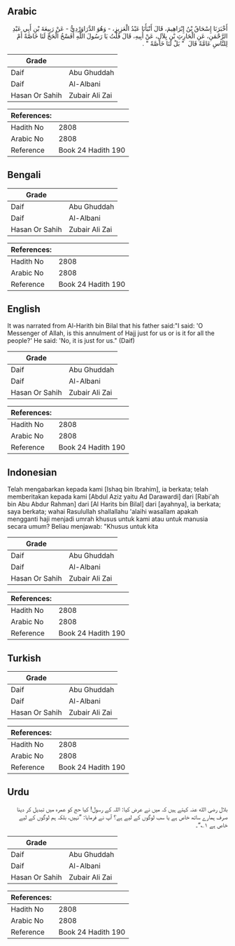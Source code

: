 ## Arabic


<div dir="rtl" lang="ar" style={{fontSize:'larger',backgroundColor:'#f8f9fa',padding:20}}>
أَخْبَرَنَا إِسْحَاقُ بْنُ إِبْرَاهِيمَ، قَالَ أَنْبَأَنَا عَبْدُ الْعَزِيزِ، - وَهُوَ الدَّرَاوَرْدِيُّ - عَنْ رَبِيعَةَ بْنِ أَبِي عَبْدِ الرَّحْمَنِ، عَنِ الْحَارِثِ بْنِ بِلاَلٍ، عَنْ أَبِيهِ، قَالَ قُلْتُ يَا رَسُولَ اللَّهِ أَفَسْخُ الْحَجِّ لَنَا خَاصَّةً أَمْ لِلنَّاسِ عَامَّةً قَالَ ‏ "‏ بَلْ لَنَا خَاصَّةً ‏"‏ ‏.‏
</div>
<div style={{backgroundColor:'#f8f9fa',padding:20, marginBottom: 10}}><table> <thead> <tr> <th>Grade</th> <th></th> </tr> </thead> <tbody> <tr><td>Daif</td><td>Abu Ghuddah</td></tr><tr><td>Daif</td><td>Al-Albani</td></tr><tr><td>Hasan Or Sahih</td><td>Zubair Ali Zai</td></tr></tbody></table><table> <thead> <tr> <th>References:</th> <th></th> </tr> </thead> <tbody><tr><td>Hadith No</td><td>2808</td></tr><tr><td>Arabic No</td><td>2808</td></tr><tr><td>Reference</td><td>Book 24 Hadith 190</td></tr></tbody></table></div>

## Bengali


<div dir="ltr" lang="bn" style={{fontSize:'larger',backgroundColor:'#f8f9fa',padding:20}}>

</div>
<div style={{backgroundColor:'#f8f9fa',padding:20, marginBottom: 10}}><table> <thead> <tr> <th>Grade</th> <th></th> </tr> </thead> <tbody> <tr><td>Daif</td><td>Abu Ghuddah</td></tr><tr><td>Daif</td><td>Al-Albani</td></tr><tr><td>Hasan Or Sahih</td><td>Zubair Ali Zai</td></tr></tbody></table><table> <thead> <tr> <th>References:</th> <th></th> </tr> </thead> <tbody><tr><td>Hadith No</td><td>2808</td></tr><tr><td>Arabic No</td><td>2808</td></tr><tr><td>Reference</td><td>Book 24 Hadith 190</td></tr></tbody></table></div>

## English


<div dir="ltr" lang="en" style={{fontSize:'larger',backgroundColor:'#f8f9fa',padding:20}}>
It was narrated from Al-Harith bin Bilal that his father said:"I said: 'O Messenger of Allah, is this annulment of Hajj just for us or is it for all the people?' He said: 'No, it is just for us." (Daif)
</div>
<div style={{backgroundColor:'#f8f9fa',padding:20, marginBottom: 10}}><table> <thead> <tr> <th>Grade</th> <th></th> </tr> </thead> <tbody> <tr><td>Daif</td><td>Abu Ghuddah</td></tr><tr><td>Daif</td><td>Al-Albani</td></tr><tr><td>Hasan Or Sahih</td><td>Zubair Ali Zai</td></tr></tbody></table><table> <thead> <tr> <th>References:</th> <th></th> </tr> </thead> <tbody><tr><td>Hadith No</td><td>2808</td></tr><tr><td>Arabic No</td><td>2808</td></tr><tr><td>Reference</td><td>Book 24 Hadith 190</td></tr></tbody></table></div>

## Indonesian


<div dir="ltr" lang="id" style={{fontSize:'larger',backgroundColor:'#f8f9fa',padding:20}}>
Telah mengabarkan kepada kami [Ishaq bin Ibrahim], ia berkata; telah memberitakan kepada kami [Abdul Aziz yaitu Ad Darawardi] dari [Rabi'ah bin Abu Abdur Rahman] dari [Al Harits bin Bilal] dari [ayahnya], ia berkata; saya berkata; wahai Rasulullah shallallahu 'alaihi wasallam apakah mengganti haji menjadi umrah khusus untuk kami atau untuk manusia secara umum? Beliau menjawab: "Khusus untuk kita
</div>
<div style={{backgroundColor:'#f8f9fa',padding:20, marginBottom: 10}}><table> <thead> <tr> <th>Grade</th> <th></th> </tr> </thead> <tbody> <tr><td>Daif</td><td>Abu Ghuddah</td></tr><tr><td>Daif</td><td>Al-Albani</td></tr><tr><td>Hasan Or Sahih</td><td>Zubair Ali Zai</td></tr></tbody></table><table> <thead> <tr> <th>References:</th> <th></th> </tr> </thead> <tbody><tr><td>Hadith No</td><td>2808</td></tr><tr><td>Arabic No</td><td>2808</td></tr><tr><td>Reference</td><td>Book 24 Hadith 190</td></tr></tbody></table></div>

## Turkish


<div dir="ltr" lang="tr" style={{fontSize:'larger',backgroundColor:'#f8f9fa',padding:20}}>

</div>
<div style={{backgroundColor:'#f8f9fa',padding:20, marginBottom: 10}}><table> <thead> <tr> <th>Grade</th> <th></th> </tr> </thead> <tbody> <tr><td>Daif</td><td>Abu Ghuddah</td></tr><tr><td>Daif</td><td>Al-Albani</td></tr><tr><td>Hasan Or Sahih</td><td>Zubair Ali Zai</td></tr></tbody></table><table> <thead> <tr> <th>References:</th> <th></th> </tr> </thead> <tbody><tr><td>Hadith No</td><td>2808</td></tr><tr><td>Arabic No</td><td>2808</td></tr><tr><td>Reference</td><td>Book 24 Hadith 190</td></tr></tbody></table></div>

## Urdu


<div dir="rtl" lang="ur" style={{fontSize:'larger',backgroundColor:'#f8f9fa',padding:20}}>
بلال رضی الله عنہ کہتے ہیں کہ میں نے عرض کیا: اللہ کے رسول! کیا حج کو عمرہ میں تبدیل کر دینا صرف ہمارے ساتھ خاص ہے یا سب لوگوں کے لیے ہے؟ آپ نے فرمایا: ”نہیں، بلکہ ہم لوگوں کے لیے خاص ہے ۱؎“۔
</div>
<div style={{backgroundColor:'#f8f9fa',padding:20, marginBottom: 10}}><table> <thead> <tr> <th>Grade</th> <th></th> </tr> </thead> <tbody> <tr><td>Daif</td><td>Abu Ghuddah</td></tr><tr><td>Daif</td><td>Al-Albani</td></tr><tr><td>Hasan Or Sahih</td><td>Zubair Ali Zai</td></tr></tbody></table><table> <thead> <tr> <th>References:</th> <th></th> </tr> </thead> <tbody><tr><td>Hadith No</td><td>2808</td></tr><tr><td>Arabic No</td><td>2808</td></tr><tr><td>Reference</td><td>Book 24 Hadith 190</td></tr></tbody></table></div>